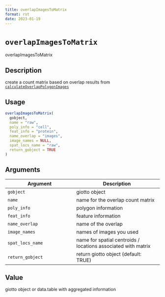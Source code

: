 ```yaml
--- 
title: overlapImagesToMatrix 
format: rst 
date: 2023-01-19 
--- 
```

# `overlapImagesToMatrix`

overlapImagesToMatrix


## Description

create a count matrix based on overlap results from [`calculateOverlapPolygonImages`](#calculateoverlappolygonimages)


## Usage

```r
overlapImagesToMatrix(
  gobject,
  name = "raw",
  poly_info = "cell",
  feat_info = "protein",
  name_overlap = "images",
  image_names = NULL,
  spat_locs_name = "raw",
  return_gobject = TRUE
)
```


## Arguments

Argument      |Description
------------- |----------------
`gobject`     |     giotto object
`name`     |     name for the overlap count matrix
`poly_info`     |     polygon information
`feat_info`     |     feature information
`name_overlap`     |     name of the overlap
`image_names`     |     names of images you used
`spat_locs_name`     |     name for spatial centroids / locations associated with matrix
`return_gobject`     |     return giotto object (default: TRUE)


## Value

giotto object or data.table with aggregated information


